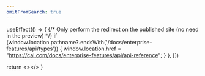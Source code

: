 ```yaml
---
omitFromSearch: true
---
```



  useEffect(() => {
    {/* Only perform the redirect on the published site (no need in the preview) */}
    if (window.location.pathname?.endsWith('/docs/enterprise-features/api/types')) {
      window.location.href = "https://cal.com/docs/enterprise-features/api/api-reference";
    }
  }, [])
  
  return <></>
}

<Redirect />
